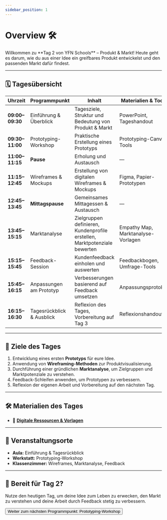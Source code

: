 ```yaml
---
sidebar_position: 1
---
```


# Overview 🛠️

<Admonition type="info" icon="🎯">
  Willkommen zu **Tag 2 von YFN Schools** – Produkt & Markt! Heute geht es
  darum, wie du aus einer Idee ein greifbares Produkt entwickelst und den
  passenden Markt dafür findest.
</Admonition>

---

## 🗓️ **Tagesübersicht**

| **Uhrzeit**    | **Programmpunkt**        | **Inhalt**                                      | **Materialien & Tools**       | **Ort**       |
|---------------|-------------------------|-----------------------------------------------|-----------------------------|-------------|
| **09:00–09:30** | Einführung & Überblick   | Tagesziele, Struktur und Bedeutung von Produkt & Markt | PowerPoint, Tageshandout     | Aula        |
| **09:30–11:00** | Prototyping-Workshop    | Praktische Erstellung eines Prototyps         | Prototyping-Canvas, Tools    | Werkstatt   |
| **11:00–11:15** | **Pause**              | Erholung und Austausch                         | —                           | Lounge      |
| **11:15–12:45** | Wireframes & Mockups   | Erstellung von digitalen Wireframes & Mockups | Figma, Papier-Prototypen     | Klassenzimmer |
| **12:45–13:45** | **Mittagspause**        | Gemeinsames Mittagessen & Austausch            | —                           | Cafeteria   |
| **13:45–15:15** | Marktanalyse           | Zielgruppen definieren, Kundenprofile erstellen, Marktpotenziale bewerten | Empathy Map, Marktanalyse-Vorlagen | Klassenzimmer |
| **15:15–15:45** | Feedback-Session       | Kundenfeedback einholen und auswerten         | Feedbackbogen, Umfrage-Tools | Klassenzimmer |
| **15:45–16:15** | Anpassungen am Prototyp | Verbesserungen basierend auf Feedback umsetzen | Anpassungsprotokoll          | Klassenzimmer |
| **16:15–16:30** | Tagesrückblick & Ausblick | Reflexion des Tages, Vorbereitung auf Tag 3    | Reflexionshandout           | Aula        |

---

## 🎯 **Ziele des Tages**

1. Entwicklung eines ersten **Prototyps** für eure Idee.
2. Anwendung von **Wireframing-Methoden** zur Produktvisualisierung.
3. Durchführung einer gründlichen **Marktanalyse**, um Zielgruppen und Marktpotenziale zu verstehen.
4. Feedback-Schleifen anwenden, um Prototypen zu verbessern.
5. Reflexion der eigenen Arbeit und Vorbereitung auf den nächsten Tag.

---

## 🛠️ **Materialien des Tages**

- 📂
  **[Digitale Ressourcen & Vorlagen](https://drive.google.com/drive/folders/1GMZ5pg54OIcuKGARYLaR_-Cr4w9XJ9iA?usp=drive_link)**

---

## 📍 **Veranstaltungsorte**

- **Aula:** Einführung & Tagesrückblick
- **Werkstatt:** Prototyping-Workshop
- **Klassenzimmer:** Wireframes, Marktanalyse, Feedback

---

## 🚀 **Bereit für Tag 2?**

Nutze den heutigen Tag, um deine Idee zum Leben zu erwecken, den Markt zu verstehen und deine Arbeit durch Feedback stetig zu verbessern.

<Button destination="/roadmap/docs/startup-basics/yfn-school/day2/prototyping">
  Weiter zum nächsten Programmpunkt: Prototyping-Workshop
</Button>
